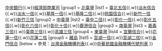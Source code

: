 <noinclude></noinclude>{{Navbox
|name    = TW Credit Cooperative
|title   = [[台灣信用合作社列表|中華民國（臺灣）信用合作社]]
|image   = [[File:Flag of the Republic of China.svg|70px]]
|above   = [[中華民國金融監督管理委員會|金融監督管理委員會]]{{.w}}[[中華民國中央銀行|中央銀行]]{{.w}}[[經濟部商業司]]
|group1  = [[北臺灣]]
|list1   = [[臺北市第五信用合作社|臺北五信]]{{.w}}[[淡水信用合作社|淡水信合]]{{.w}}[[淡水第一信用合作社|淡水一信]]{{.w}}[[基隆市第一信用合作社|基隆一信]]{{.w}}[[基隆市第二信用合作社|基隆二信]]{{.w}}[[桃園信用合作社|桃園信合]]{{.w}}[[新竹市第一信用合作社|新竹一信]]{{.w}}[[新竹市第三信用合作社|新竹三信]]
|group2  = [[中臺灣]]
|list2   = [[臺中市第二信用合作社|臺中二信]]{{.w}}[[彰化市第一信用合作社|彰化一信]]{{.w}}[[彰化市第五信用合作社|彰化五信]]{{.w}}[[彰化市第六信用合作社|彰化六信]]{{.w}}[[彰化市第十信用合作社|彰化十信]]{{.w}}[[鹿港信用合作社|鹿港信合]] 
|group3  = [[南臺灣]]
|list3   = [[嘉義市第三信用合作社|嘉義三信]]{{.w}}[[臺南第三信用合作社|臺南三信]]{{.w}}[[高雄市第三信用合作社|高雄三信]]
|group4  = [[東臺灣]]
|list4   = [[宜蘭信用合作社|宜蘭信合]]{{.w}}[[花蓮市第一信用合作社|花蓮一信]]{{.w}}[[花蓮市第二信用合作社|花蓮二信]]
|group5  = [[中華民國島嶼列表|離島]]
|list5   = [[澎湖縣第一信用合作社|澎湖一信]]{{.w}}[[澎湖縣第二信用合作社|澎湖二信]]{{.w}}[[金門信用合作社|金門信合]]
|below = 參見：[[台灣金融機構列表]]{{.w}}[[中華民國金融機構代號列表]]
}}